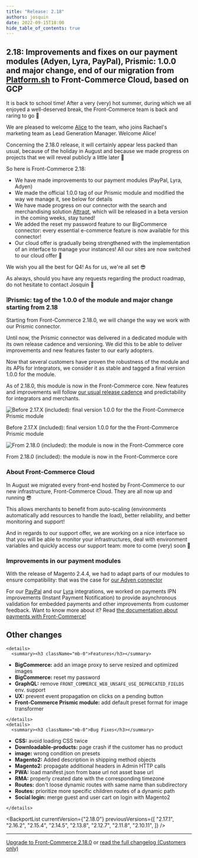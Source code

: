 ```yaml
---
title: "Release: 2.18"
authors: josquin
date: 2022-09-15T18:00
hide_table_of_contents: true
---
```


## 2.18: Improvements and fixes on our payment modules (Adyen, Lyra, PayPal), Prismic: 1.0.0 and major change, end of our migration from [Platform.sh](http://Platform.sh) to Front-Commerce Cloud, based on GCP

It is back to school time! After a very (very) hot summer, during which we all
enjoyed a well-deserved break, the Front-Commerce team is back and raring to go
💪

We are pleased to welcome
[Alice](https://www.linkedin.com/in/alice-malby-343383132/) to the team, who
joins Rachael's marketing team as Lead Generation Manager. Welcome Alice!

Concerning the 2.18.0 release, it will certainly appear less packed than usual,
because of the holiday in August and because we made progress on projects that
we will reveal publicly a little later 🍿

So here is Front-Commerce 2.18:

- We have made improvements to our payment modules (PayPal, Lyra, Adyen)
- We made the official 1.0.0 tag of our Prismic module and modified the way we
  manage it, see below for details
- We have made progress on our connector with the search and merchandising
  solution [Attraqt](https://attraqt.com/), which will be released in a beta
  version in the coming weeks, stay tuned!
- We added the reset my password feature to our BigCommerce connector: every
  essential e-commerce feature is now available for this connector!
- Our cloud offer is gradually being strengthened with the implementation of an
  interface to manage your instances! All our sites are now switched to our
  cloud offer 🎉

We wish you all the best for Q4! As for us, we're all set 😎

As always, should you have any requests regarding the product roadmap, do not
hesitate to contact Josquin 👋

<!--truncate-->


### ❕Prismic: tag of the 1.0.0 of the module and major change starting from 2.18

Starting from Front-Commerce 2.18.0, we will change the way we work with our
Prismic connector.

Until now, the Prismic connector was delivered in a dedicated module with its
own release cadence and versioning. We did this to be able to deliver
improvements and new features faster to our early adopters.

Now that several customers have proven the robustness of the module and its APIs
for integrators, we consider it as stable and tagged a final version 1.0.0 for
the module.

As of 2.18.0, this module is now in the Front-Commerce core. New features and
improvements will follow
[our usual release cadence](https://developers.front-commerce.com/docs/appendices/release-process)
and predictability for integrators and merchants.

![Before 2.17.X (included): final version 1.0.0 for the the Front-Commerce Prismic module](./assets/Untitled.png)

Before 2.17.X (included): final version 1.0.0 for the the Front-Commerce Prismic
module

![From 2.18.0 (included): the module is now in the Front-Commerce core](./assets/prismic.png)

From 2.18.0 (included): the module is now in the Front-Commerce core

### About Front-Commerce Cloud

In August we migrated every front-end hosted by Front-Commerce to our new
infrastructure, Front-Commerce Cloud. They are all now up and running 😎

This allows merchants to benefit from auto-scaling (environments automatically
add resources to handle the load), better reliability, and better monitoring and
support!

And in regards to our support offer, we are working on a nice interface so that
you will be able to monitor your infrastructures, deal with environment
variables and quickly access our support team: more to come (very) soon 👀

### Improvements in our payment modules

With the release of Magento 2.4.4, we had to adapt parts of our modules to
ensure compatibility: that was the case for
[our Adyen connector](https://developers.front-commerce.com/docs/advanced/payments/adyen)

For our
[PayPal](https://developers.front-commerce.com/docs/advanced/payments/paypal)
and our
[Lyra](https://developers.front-commerce.com/docs/advanced/payments/payzen)
integrations, we worked on payments IPN improvements (Instant Payment
Notification) to provide asynchronous validation for embedded payments and other
improvements from customer feedback. Want to know more about it? Read
[the documentation about payments with Front-Commerce!](https://developers.front-commerce.com/docs/category/payments)

## Other changes


```mdx-code-block
<details>
  <summary><h3 className="mb-0">Features</h3></summary>
```
- **BigCommerce:** add an image proxy to serve resized and optimized images
- **BigCommerce:** reset my password
- **GraphQL:** remove `FRONT_COMMERCE_WEB_UNSAFE_USE_DEPRECATED_FIELDS` env.
  support
- **UX:** prevent event propagation on clicks on a pending button
- **Front-Commerce Prismic module:** add default preset format for image
  transformer

```mdx-code-block
</details>
<details>
  <summary><h3 className="mb-0">Bug Fixes</h3></summary>
```

- **CSS:** avoid loading CSS twice
- **Downloadable-products:** page crash if the customer has no product
- **image:** wrong condition on presets
- **Magento2:** Added description in shipping method objects
- **Magento2:** propagate additional headers in Admin HTTP calls
- **PWA:** load manifest.json from base url not asset base url
- **RMA:** properly created date with the corresponding timezone
- **Routes:** don't loose dynamic routes with same name than subdirectory
- **Routes:** prioritize more specific children routes of a dynamic path
- **Social login:** merge guest and user cart on login with Magento2

```mdx-code-block
</details>
```

<BackportList
  currentVersion={"2.18.0"}
  previousVersions={[
    "2.17.1",
    "2.16.2",
    "2.15.4",
    "2.14.5",
    "2.13.8",
    "2.12.7",
    "2.11.8",
    "2.10.11",
  ]}
/>

<hr />

<ChangelogFooter>

[Upgrade to Front-Commerce 2.18.0](/docs/appendices/migration-guides#2170---2180)
or
[read the full changelog (Customers only)](https://gitlab.blackswift.cloud/front-commerce/front-commerce/-/releases/2.18.0)

</ChangelogFooter>
